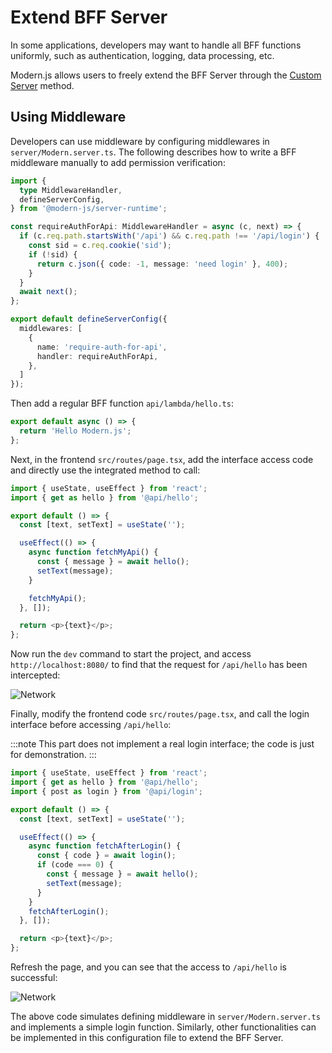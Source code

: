 # Extend BFF Server

In some applications, developers may want to handle all BFF functions uniformly, such as authentication, logging, data processing, etc.

Modern.js allows users to freely extend the BFF Server through the [Custom Server](/guides/advanced-features/custom-server.html) method.

## Using Middleware

Developers can use middleware by configuring middlewares in `server/Modern.server.ts`. The following describes how to write a BFF middleware manually to add permission verification:

```ts title="server/modern.server.ts"
import {
  type MiddlewareHandler,
  defineServerConfig,
} from '@modern-js/server-runtime';

const requireAuthForApi: MiddlewareHandler = async (c, next) => {
  if (c.req.path.startsWith('/api') && c.req.path !== '/api/login') {
    const sid = c.req.cookie('sid');
    if (!sid) {
      return c.json({ code: -1, message: 'need login' }, 400);
    }
  }
  await next();
};

export default defineServerConfig({
  middlewares: [
    {
      name: 'require-auth-for-api',
      handler: requireAuthForApi,
    },
  ]
});

```

Then add a regular BFF function `api/lambda/hello.ts`:

```ts title="api/lambda/hello.ts"
export default async () => {
  return 'Hello Modern.js';
};
```

Next, in the frontend `src/routes/page.tsx`, add the interface access code and directly use the integrated method to call:

```ts title="src/routes/page.tsx"
import { useState, useEffect } from 'react';
import { get as hello } from '@api/hello';

export default () => {
  const [text, setText] = useState('');

  useEffect(() => {
    async function fetchMyApi() {
      const { message } = await hello();
      setText(message);
    }

    fetchMyApi();
  }, []);

  return <p>{text}</p>;
};
```

Now run the `dev` command to start the project, and access `http://localhost:8080/` to find that the request for `/api/hello` has been intercepted:

![Network](https://lf3-static.bytednsdoc.com/obj/eden-cn/aphqeh7uhohpquloj/modern-js/docs/network2.png)

Finally, modify the frontend code `src/routes/page.tsx`, and call the login interface before accessing `/api/hello`:

:::note
This part does not implement a real login interface; the code is just for demonstration.
:::

```ts
import { useState, useEffect } from 'react';
import { get as hello } from '@api/hello';
import { post as login } from '@api/login';

export default () => {
  const [text, setText] = useState('');

  useEffect(() => {
    async function fetchAfterLogin() {
      const { code } = await login();
      if (code === 0) {
        const { message } = await hello();
        setText(message);
      }
    }
    fetchAfterLogin();
  }, []);

  return <p>{text}</p>;
};
```

Refresh the page, and you can see that the access to `/api/hello` is successful:

![Network](https://lf3-static.bytednsdoc.com/obj/eden-cn/aphqeh7uhohpquloj/modern-js/docs/network3.png)

The above code simulates defining middleware in `server/Modern.server.ts` and implements a simple login function. Similarly, other functionalities can be implemented in this configuration file to extend the BFF Server.
